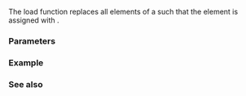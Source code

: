 {{cpp/experimental/simd/title|copy_from}}
{{cpp/experimental/simd/simd/navbar}}
{{dcl begin}}
{{dcl|since=parallelism_ts_2|1=
template&lt; class U, class Flags &gt;
void copy_from( const U* mem, Flags flags );
}}
{{dcl end}}

The load function replaces all elements of a {{rlpt|/|simd}} such that the {{math|i}}{{sup|th}} element is assigned with {{c|static_cast&lt;T&gt;(mem[i])}} {{simd_for_all_i}}.

===Parameters===
{{par begin}}
{{par|mem|a pointer into an array where {{range|mem|mem + size()}} is a valid range}}
{{par|flags|if of type {{ltt|cpp/experimental/simd/vector_aligned|vector_aligned_tag}}, the load constructor may assume {{c|mem}} to point to storage aligned by {{ltt|cpp/experimental/simd/memory_alignment|memory_alignment_v&lt;simd, U&gt;}}}}
{{par hreq}}
{{par req|{{tt|U}} must be a ''vectorizable'' type.}}
{{par req|{{tt|is_simd_flag_type_v&lt;Flags&gt;}} must be {{c/core|true}}.}}
{{par end}}

===Example===
{{example
|code=
#include &lt;cstddef&gt;
#include &lt;experimental/simd&gt;
#include &lt;iostream&gt;
#include &lt;numeric&gt;
namespace stdx = std::experimental;

void print(auto const&amp; a)
{
    for (std::size_t i{}; i != std::size(a); ++i)
        std::cout &lt;&lt; a[i] &lt;&lt; ' ';
    std::cout &lt;&lt; '\n';
}

int main()
{
    alignas(stdx::memory_alignment_v&lt;stdx::native_simd&lt;int&gt;&gt;)
        std::array&lt;int, stdx::native_simd&lt;int&gt;::size() * 2&gt; mem = {};
    std::iota(mem.begin(), mem.end(), 0);
    print(mem);

    stdx::native_simd&lt;int&gt; a; // uninitialized

    a.copy_from(&amp;mem[0], stdx::vector_aligned);
    print(a);

    a.copy_from(&amp;mem[1], stdx::element_aligned); // vector_aligned would likely crash
    print(a);
}
|p=true
|output=
0 1 2 3 4 5 6 7 8 9 10 11 12 13 14 15
0 1 2 3 4 5 6 7
1 2 3 4 5 6 7 8
}}

===See also===
{{dsc begin}}
{{dsc inc|cpp/experimental/simd/dsc memory_alignment}}
{{dsc inc|cpp/experimental/simd/simd/dsc copy_to}}
{{dsc inc|cpp/experimental/simd/simd/dsc constructor}}
{{dsc end}}